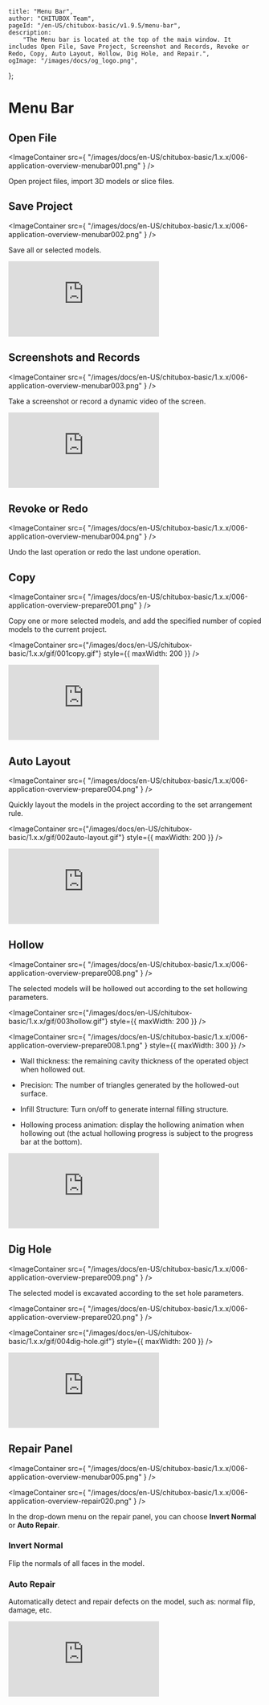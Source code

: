 	title: "Menu Bar",
	author: "CHITUBOX Team",
	pageId: "/en-US/chitubox-basic/v1.9.5/menu-bar",
	description:
		"The Menu bar is located at the top of the main window. It includes Open File, Save Project, Screenshot and Records, Revoke or Redo, Copy, Auto Layout, Hollow, Dig Hole, and Repair.",
	ogImage: "/images/docs/og_logo.png",
};

# Menu Bar

## Open File

<ImageContainer
	src={
		"/images/docs/en-US/chitubox-basic/1.x.x/006-application-overview-menubar001.png"
	}
/>

Open project files, import 3D models or slice files.

## Save Project

<ImageContainer
	src={
		"/images/docs/en-US/chitubox-basic/1.x.x/006-application-overview-menubar002.png"
	}
/>

Save all or selected models.

<YouTubeVideoContainer>
	<iframe
		src="https://www.youtube.com/embed/rVKQnIPPsOQ"
		scrolling="no"
		border="0"
		frameborder="no"
		framespacing="0"
		allowfullscreen="true"
	></iframe>
</YouTubeVideoContainer>

## Screenshots and Records

<ImageContainer
	src={
		"/images/docs/en-US/chitubox-basic/1.x.x/006-application-overview-menubar003.png"
	}
/>

Take a screenshot or record a dynamic video of the screen.

<YouTubeVideoContainer>
	<iframe
		src="https://www.youtube.com/embed/Ve0OzIi1IQs"
		scrolling="no"
		border="0"
		frameborder="no"
		framespacing="0"
		allowfullscreen="true"
	></iframe>
</YouTubeVideoContainer>

## Revoke or Redo

<ImageContainer
	src={
		"/images/docs/en-US/chitubox-basic/1.x.x/006-application-overview-menubar004.png"
	}
/>

Undo the last operation or redo the last undone operation.

## Copy

<ImageContainer
	src={
		"/images/docs/en-US/chitubox-basic/1.x.x/006-application-overview-prepare001.png"
	}
/>

Copy one or more selected models, and add the specified number of copied models to the current project.

<ImageContainer
	src={"/images/docs/en-US/chitubox-basic/1.x.x/gif/001copy.gif"}
	style={{ maxWidth: 200 }}
/>

<YouTubeVideoContainer>
	<iframe
		src="https://www.youtube.com/embed/asrv4mrbDag"
		scrolling="no"
		border="0"
		frameborder="no"
		framespacing="0"
		allowfullscreen="true"
	></iframe>
</YouTubeVideoContainer>

## Auto Layout

<ImageContainer
	src={
		"/images/docs/en-US/chitubox-basic/1.x.x/006-application-overview-prepare004.png"
	}
/>

Quickly layout the models in the project according to the set arrangement rule.

<ImageContainer
	src={"/images/docs/en-US/chitubox-basic/1.x.x/gif/002auto-layout.gif"}
	style={{ maxWidth: 200 }}
/>

<YouTubeVideoContainer>
	<iframe
		src="https://www.youtube.com/embed/rb4mq6XetiY"
		scrolling="no"
		border="0"
		frameborder="no"
		framespacing="0"
		allowfullscreen="true"
	></iframe>
</YouTubeVideoContainer>

## Hollow

<ImageContainer
	src={
		"/images/docs/en-US/chitubox-basic/1.x.x/006-application-overview-prepare008.png"
	}
/>

The selected models will be hollowed out according to the set hollowing parameters.

<ImageContainer
	src={"/images/docs/en-US/chitubox-basic/1.x.x/gif/003hollow.gif"}
	style={{ maxWidth: 200 }}
/>

<ImageContainer
	src={
		"/images/docs/en-US/chitubox-basic/1.x.x/006-application-overview-prepare008.1.png"
	}
	style={{ maxWidth: 300 }}
/>

-   Wall thickness: the remaining cavity thickness of the operated object when hollowed out.

-   Precision: The number of triangles generated by the hollowed-out surface.

-   Infill Structure: Turn on/off to generate internal filling structure.

-   Hollowing process animation: display the hollowing animation when hollowing out (the actual hollowing progress is subject to the progress bar at the bottom).

<YouTubeVideoContainer>
	<iframe
		src="https://www.youtube.com/embed/xH65xEBEi0I"
		scrolling="no"
		border="0"
		frameborder="no"
		framespacing="0"
		allowfullscreen="true"
	></iframe>
</YouTubeVideoContainer>

## Dig Hole

<ImageContainer
	src={
		"/images/docs/en-US/chitubox-basic/1.x.x/006-application-overview-prepare009.png"
	}
/>

The selected model is excavated according to the set hole parameters.

<ImageContainer
	src={
		"/images/docs/en-US/chitubox-basic/1.x.x/006-application-overview-prepare020.png"
	}
/>

<ImageContainer
	src={"/images/docs/en-US/chitubox-basic/1.x.x/gif/004dig-hole.gif"}
	style={{ maxWidth: 200 }}
/>

<YouTubeVideoContainer>
	<iframe
		src="https://www.youtube.com/embed/Z40NpBc7cBI"
		scrolling="no"
		border="0"
		frameborder="no"
		framespacing="0"
		allowfullscreen="true"
	></iframe>
</YouTubeVideoContainer>

## Repair Panel

<ImageContainer
	src={
		"/images/docs/en-US/chitubox-basic/1.x.x/006-application-overview-menubar005.png"
	}
/>

<ImageContainer
	src={
		"/images/docs/en-US/chitubox-basic/1.x.x/006-application-overview-repair020.png"
	}
/>

In the drop-down menu on the repair panel, you can choose **Invert Normal** or **Auto Repair**.

### Invert Normal

Flip the normals of all faces in the model.

### Auto Repair

Automatically detect and repair defects on the model, such as: normal flip, damage, etc.

<YouTubeVideoContainer>
	<iframe
		src="https://www.youtube.com/embed/gxqEsK5H124"
		scrolling="no"
		border="0"
		frameborder="no"
		framespacing="0"
		allowfullscreen="true"
	></iframe>
</YouTubeVideoContainer>
